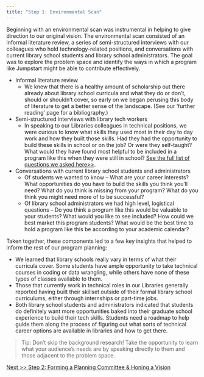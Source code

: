 ```yaml
---
title: "Step 1: Environmental Scan"
---
```


Beginning with an environmental scan was instrumental in helping to give direction to our original vision. The environmental scan consisted of an informal literature review, a series of semi-structured interviews with our colleagues who hold technology-related positions, and conversations with current library school students and library school administrators. The goal was to explore the problem space and identify the ways in which a program like Jumpstart might be able to contribute effectively.

- Informal literature review
  + We knew that there is a healthy amount of scholarship out there already about library school curricula and what they do or don’t, should or shouldn’t cover, so early on we began perusing this body of literature to get a better sense of the landscape. (See our ‘further reading’ page for a bibliography.) 
- Semi-structured interviews with library tech workers
  + In speaking to our Libraries colleagues in technical positions, we were curious to know what skills they used most in their day to day work and how they built those skills. Had they had the opportunity to build these skills in school or on the job? Or were they self-taught? What would they have found most helpful to be included in a program like this when they were still in school? [See the full list of questions we asked here>>](https://docs.google.com/document/d/1NrxnlUaA4fASYaHpN1AoJSGMtQjCB_V5kMa_7NERwFE/edit?usp=sharing).  
- Conversations with current library school students and administrators
  + Of students we wanted to know -- What are your career interests? What opportunities do you have to build the skills you think you’ll need? What do you think is missing from your program? What do you think you might need more of to be successful?
  + Of library school administrators we had high level, logistical questions -- Do you think a program like this would be valuable to your students? What would you like to see included? How could we best market this program students? What would be the best time to hold a program like this be according to your academic calendar? 

Taken together, these components led to a few key insights that helped to inform the rest of our program planning: 

- We learned that library schools really vary in terms of what their curricula cover. Some students have ample opportunity to take technical courses in coding or data wrangling, while others have none of these types of classes available to them. 
- Those that currently work in technical roles in our Libraries generally reported having built their skillset outside of their formal library school curriculums, either through internships or part-time jobs. 
- Both library school students and administrators indicated that students do definitely want more opportunities baked into their graduate school experience to build their tech skills. Students need a roadmap to help guide them along the process of figuring out what sorts of technical career options are available in libraries and how to get there. 

> Tip: Don’t skip the background research! Take the opportunity to learn what your audience's needs are by speaking directly to them and those adjacent to the problem space.

[Next >> Step 2: Forming a Planning Committee & Honing a Vision](https://cullerth.github.io/jumpstart_website/planning_committee_vision.html)


